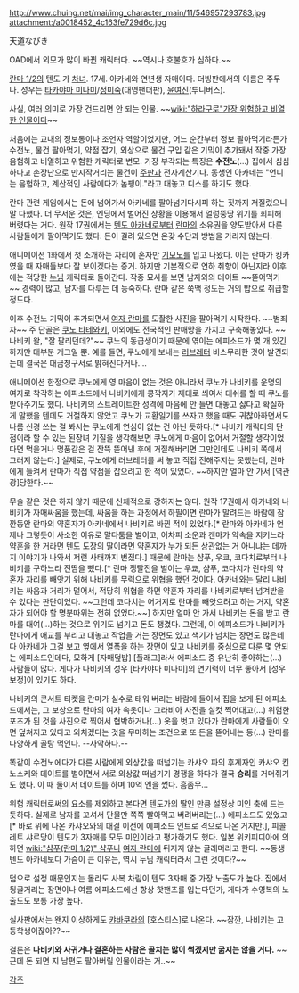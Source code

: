 http://www.chuing.net/mai/img_character_main/11/546957293783.jpg
attachment:/a0018452_4c163fe729d6c.jpg

天道なびき

OAD에서 외모가 많이 바뀐 캐릭터다. ~~역시나 호불호가 심하다.~~

[[란마 1/2]]의 텐도 가 [[차녀]]. 17세. 아카네와 연년생 자매이다. 
더빙판에서의 이름은 주두나. 성우는 [[타카야마 미나미]]/[[정미숙]](대영팬더판), [[윤여진]](투니버스).

사실, 여러 의미로 가장 건드리면 안 되는 인물. ~~[[wiki:"하라구로"가장 위험하고 비열한 인물이다]]~~

처음에는 교내의 정보통이나 조언자 역할이었지만, 어느 순간부터 정보 팔아먹기라든가 수전노, 물건 팔아먹기, 약점 잡기, 외상으로 물건 구입 같은 기믹이 추가돼서 작중 가장 음험하고 비열하고 위험한 캐릭터로 변모. 가장 부각되는 특징은 '''수전노'''(...) 집에서 심심하다고 손장난으로 만지작거리는 물건이 [[주판]]과 전자계산기다. 동생인 아카네는 "언니는 음험하고, 계산적인 사람에다가 놈팽이."라고 대놓고 디스를 하기도 했다.

란마 관련 게임에서는 돈에 넘어가서 아카네를 팔아넘기다시피 하는 짓까지 저질렀으니 말 다했다. 더 무서운 것은, 엔딩에서 벌어진 상황을 이용해서 얼렁뚱땅 위기를 회피해 버렸다는 거다. 원작 17권에서는 [[텐도 아카네]]로부터 [[사오토메 란마|란마]]의 소유권을 양도받아서 다른 사람들에게 팔아먹기도 했다. 돈이 걸려 있으면 온갖 수단과 방법을 가리지 않는다. 

애니메이션 1화에서 첫 소개하는 자리에 혼자만 [[기모노]]를 입고 나왔다. 이는 란마가 킹카였을 때 자매들보다 잘 보이겠다는 증거. 하지만 기본적으로 연하 취향이 아닌지라 이후에는 적당한 [[누님]] 캐릭터로 돌아간다. 작중 묘사를 보면 남자와의 데이트 ~~뜯어먹기~~ 경력이 많고, 남자를 다루는 데 능숙하다. 란마 같은 쑥맥 정도는 거의 밥으로 취급할 정도다.

이후 수전노 기믹이 추가되면서 [[여자 란마]]를 도촬한 사진을 팔아먹기 시작한다. ~~범죄자~~ 주 단골은 [[쿠노 타테와키]], 이외에도 전국적인 판매망을 가지고 구축해놓았다. ~~나비키 왈, "잘 팔리던데?"~~ 쿠노의 동급생이기 때문에 엮이는 에피소드가 몇 개 있긴 하지만 대부분 개그일 뿐. 예를 들면, 쿠노에게 보내는 [[러브레터]] 비스무리한 것이 발견되는데 결국은 대금청구서로 밝혀진다거나….

애니메이션 한정으로 쿠노에게 영 마음이 없는 것은 아니라서 쿠노가 나비키를 운명의 여자로 착각하는 에피소드에서 나비키에게 콩깍지가 제대로 씌여서 대쉬를 할 때 쿠노를 받아주기도 했다. 나비키의 스트레이트한 성격에 마음에 안 들면 대놓고 싫다고 확실하게 말했을 텐데도 거절하지 않았고 쿠노가 교환일기를 쓰자고 했을 때도 귀찮아하면서도 나름 신경 쓰는 걸 봐서는 쿠노에게 연심이 없는 건 아닌 듯하다.[* 나비키 캐릭터의 단점이라 할 수 있는 된장녀 기질을 생각해보면 쿠노에게 마음이 없어서 거절할 생각이었다면 먹을거나 명품같은 걸 잔뜩 뜯어낸 후에 거절해버리면 그만인데도 나비키 쪽에서 그러지 않는다.] 실제로, 쿠노에게 러브레터를 써 놓고 직접 전해주지는 못했는데, 란마에게 들켜서 란마가 직접 약점을 잡으려고 한 적이 있었다. ~~하지만 얼마 안 가서 [역관광]당한다.~~  

무술 같은 것은 하지 않기 때문에 신체적으로 강하지는 않다. 원작 17권에서 아카네와 나비키가 자매싸움을 했는데, 싸움을 하는 과정에서 하필이면 란마가 말려드는 바람에 잠깐동안 란마의 약혼자가 아카네에서 나비키로 바뀐 적이 있었다.[* 란마와 아카네가 언제나 그렇듯이 사소한 이유로 말다툼을 벌이고, 어차피 소운과 겐마가 약속을 지키느라 약혼을 한 거라면 텐도 도장의 딸이라면 약혼자가 누가 되든 상관없는 거 아니냐는 데까지 이야기가 나와서 저런 사태까지 번졌다.] 때문에 란마는 샴푸, 우쿄, 코다치로부터 나비키를 구하느라 진땀을 뺐다.[* 란마 쟁탈전을 벌이는 우쿄, 샴푸, 코다치가 란마의 약혼자 자리를 빼앗기 위해 나비키를 무력으로 위협을 했던 것이다. 아카네와는 달리 나비키는 싸움과 거리가 멀어서, 적당히 위협을 하면 약혼자 자리를 나비키로부터 넘겨받을 수 있다는 판단이었다. ~~그런데 코다치는 어거지로 란마를 빼앗으려고 하는 거지, 약혼자가 되어야 할 명분따위는 전혀 없었다.~~] 하지만 얼마 안 가서 나비키는 돈을 받고 란마를 대여(...)하는 것으로 위기도 넘기고 돈도 챙겼다. 그런데, 이 에피소드가 나비키가 란마에게 애교를 부리고 대놓고 작업을 거는 장면도 있고 색기가 넘치는 장면도 많은데다 아카네가 그걸 보고 옆에서 열폭을 하는 장면이 있고 나비키를 중심으로 다룬 몇 안되는 에피소드인데다, 묘하게 [자매덮밥] [플래그]라서 에피소드 중 유난히 좋아하는(...) 사람들이 많다. 게다가 나비키의 성우 [타카야마 미나미]의 연기력이 너무 좋아서 [성우 보정]이 있기도 하다.

나비키의 콘서트 티켓을 란마가 실수로 태워 버리는 바람에 둘이서 집을 보게 된 에피소드에서는, 그 보상으로 란마의 여자 속옷이나 그라비아 사진을 실컷 찍어대고(…) 위험한 포즈가 된 것을 사진으로 찍어서 협박하거나(…) 옷을 벗고 있다가 란마에게 사람들이 오면 덮쳐지고 있다고 외치겠다는 것을 무마하는 조건으로 또 돈을 뜯어내는 등(…) 란마를 다양하게 골탕 먹인다. --사악하다.--

똑같이 수전노에다가 다른 사람에게 외상값을 떠넘기는 카샤오 파의 후계자인 카샤오 킨노스케와 데이트를 벌이면서 서로 외상값 떠넘기기 경쟁을 하다가 결국 '''승리'''를 거머쥐기도 했다. 이 때 둘이서 데이트를 하며 10억 엔을 썼다. 흠좀무...

위험 캐릭터로써의 요소를 제외하고 본다면 텐도가의 딸인 만큼 설정상 미인 축에 드는 듯하다. 실제로 남자를 꼬셔서 단물만 쪽쪽 빨아먹고 버려버리는(...) 에피소드도 있었고[* 바로 위에 나온 카샤오와의 대결 이전에 에피소드 인트로 격으로 나온 거지만.], 피콜레트 샤르당이 텐도가 3자매를 모두 미인이라고 평가하기도 했다. 일본 위키피디아에 의하면 [[wiki:"샴푸(란마 1/2)" 샴푸]]나 [[여자 란마]]에 뒤지지 않는 글래머라고 한다. ~~동생 텐도 아카네보다 가슴이 큰 이유는, 역시 누님 캐릭터라서 그런 것이다?~~

덤으로 설정 때문인지는 몰라도 사복 차림이 텐도 3자매 중 가장 노출도가 높다. 집에서 뒹굴거리는 장면이나 여름 에피소드에선 항상 핫팬츠를 입는다던가, 게다가 수영복의 노출도도 보통 가장 높다.

실사판에서는 왠지 이상하게도 [[캬바쿠라]]의 [호스티스]로 나온다. ~~잠깐, 나비키는 고등학생이잖아??~~

결론은 '''나비키와 사귀거나 결혼하는 사람은 골치는 많이 썩겠지만 굶지는 않을 거다.''' ~~근데 돈 되면 지 남편도 팔아버릴 인물이라는 거..~~

[[각주]]
